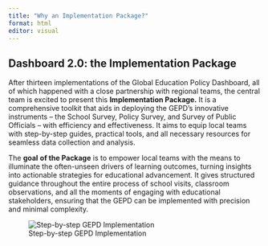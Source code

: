 ```yaml
---
title: "Why an Implementation Package?"
format: html
editor: visual
---
```


## Dashboard 2.0: the Implementation Package

After thirteen implementations of the Global Education Policy Dashboard, all of which happened with a close partnership with regional teams, the central team is excited to present this **Implementation Package.** It is a comprehensive toolkit that aids in deploying the GEPD's innovative instruments -- the School Survey, Policy Survey, and Survey of Public Officials -- with efficiency and effectiveness. It aims to equip local teams with step-by-step guides, practical tools, and all necessary resources for seamless data collection and analysis.

The **goal** **of the Package** is to empower local teams with the means to illuminate the often-unseen drivers of learning outcomes, turning insights into actionable strategies for educational advancement. It gives structured guidance throughout the entire process of school visits, classroom observations, and all the moments of engaging with educational stakeholders, ensuring that the GEPD can be implemented with precision and minimal complexity.

![Step-by-step GEPD Implementation](images/ten-steps-implementation.png){fig-align="center"}
